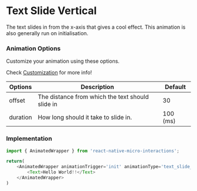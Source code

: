 # Text Slide Vertical

The text slides in from the x-axis that gives a cool effect. This animation is also generally run on initialisation.

### Animation Options

Customize your animation using these options. 

Check [Customization](/Usage#customization) for more info!

| **Options**        | **Description**                                                                              | **Default**                       |
|---------------------|----------------------------------------------------------------------------------------------|-------------------------------------|
| offset  | The distance from which the text should slide in                                            | 30                                |
| duration| How long should it take to slide in.                                                       | 100 (ms)           |

### Implementation

```js
import { AnimatedWrapper } from 'react-native-micro-interactions';

return(
    <AnimatedWrapper animationTrigger='init' animationType='text_slide_vertical'>
        <Text>Hello World!!</Text>
    </AnimatedWrapper>
)
```